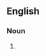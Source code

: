 {{also|re-odorants}}

==English==

===Noun===
{{head|en|noun form}}

# {{plural of|reodorant|lang=en}}